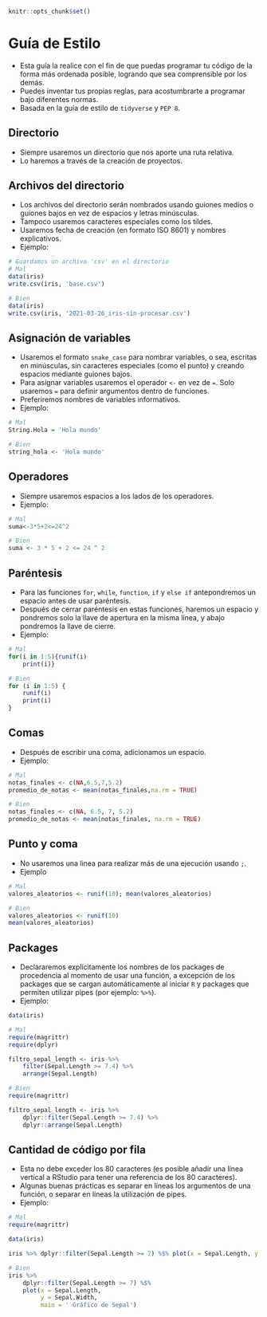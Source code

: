```{r 02-setup, include=FALSE, eval=TRUE}
knitr::opts_chunk$set()
```

# Guía de Estilo {#guiaestilo}

* Esta guía la realice con el fin de que puedas programar tu código de la forma más ordenada posible, logrando que sea comprensible por los demás.
* Puedes inventar tus propias reglas, para acostumbrarte a programar bajo diferentes normas.
* Basada en la guía de estilo de `tidyverse` y `PEP 8`.

## Directorio

* Siempre usaremos un directorio que nos aporte una ruta relativa.
* Lo haremos a través de la creación de proyectos.

## Archivos del directorio

* Los archivos del directorio serán nombrados usando guiones medios o guiones bajos en vez de espacios y letras minúsculas.
* Tampoco usaremos caracteres especiales como los tildes.
* Usaremos fecha de creación (en formato ISO 8601) y nombres explicativos.
* Ejemplo:

```{r eval=FALSE}
# Guardamos un archivo 'csv' en el directorio
# Mal
data(iris)
write.csv(iris, 'base.csv')

# Bien
data(iris)
write.csv(iris, '2021-03-26_iris-sin-procesar.csv')
```

## Asignación de variables

* Usaremos el formato `snake_case` para nombrar variables, o sea, escritas en minúsculas, sin caracteres especiales (como el punto) y creando espacios mediante guiones bajos.
* Para asignar variables usaremos el operador `<-` en vez de `=`. Solo usaremos `=` para definir argumentos dentro de funciones.
* Preferiremos nombres de variables informativos.
* Ejemplo:

```{r eval=FALSE}
# Mal
String.Hola = 'Hola mundo'

# Bien
string_hola <- 'Hola mundo'
```

## Operadores

* Siempre usaremos espacios a los lados de los operadores.
* Ejemplo:

```{r eval=FALSE}
# Mal
suma<-3*5+2<=24^2

# Bien
suma <- 3 * 5 + 2 <= 24 ^ 2
```

## Paréntesis

* Para las funciones `for`, `while`, `function`, `if` y `else if` antepondremos un espacio antes de usar paréntesis.
* Después de cerrar paréntesis en estas funciones, haremos un espacio y pondremos solo la llave de apertura en la misma línea, y abajo pondremos la llave de cierre.
* Ejemplo:

```{r eval=FALSE}
# Mal
for(i in 1:5){runif(i)
    print(i)}

# Bien
for (i in 1:5) {
    runif(i)
    print(i)
}
```

## Comas

* Después de escribir una coma, adicionamos un espacio. 
* Ejemplo:

```{r eval=FALSE}
# Mal
notas_finales <- c(NA,6.5,7,5.2)
promedio_de_notas <- mean(notas_finales,na.rm = TRUE)

# Bien
notas_finales <- c(NA, 6.5, 7, 5.2)
promedio_de_notas <- mean(notas_finales, na.rm = TRUE)
```

## Punto y coma

* No usaremos una linea para realizar más de una ejecución usando `;`.
* Ejemplo

```{r, eval=FALSE}
# Mal
valores_aleatorios <- runif(10); mean(valores_aleatorios)

# Bien
valores_aleatorios <- runif(10)
mean(valores_aleatorios)
```

## Packages

* Declararemos explícitamente los nombres de los packages de procedencia al momento de usar una función, a excepción de los packages que se cargan automáticamente al iniciar `R` y packages que permiten utilizar pipes (por ejemplo: `%>%`).
* Ejemplo:


```{r eval=FALSE}
data(iris)

# Mal
require(magrittr)
require(dplyr)

filtro_sepal_length <- iris %>% 
    filter(Sepal.Length >= 7.4) %>%
    arrange(Sepal.Length)

# Bien
require(magrittr)

filtro_sepal_length <- iris %>% 
    dplyr::filter(Sepal.Length >= 7.4) %>% 
    dplyr::arrange(Sepal.Length)
```

## Cantidad de código por fila

* Esta no debe exceder los 80 caracteres (es posible añadir una línea vertical a RStudio para tener una referencia de los 80 caracteres).
* Algunas buenas prácticas es separar en líneas los argumentos de una función, o separar en líneas la utilización de pipes.
* Ejemplo:

```{r, eval=FALSE}
# Mal
require(magrittr)

data(iris)

iris %>% dplyr::filter(Sepal.Length >= 7) %$% plot(x = Sepal.Length, y = Sepal.Width, main = ' Gráfico de Sepal')

# Bien
iris %>%
    dplyr::filter(Sepal.Length >= 7) %$% 
    plot(x = Sepal.Length,
         y = Sepal.Width, 
         main = ' Gráfico de Sepal')
```